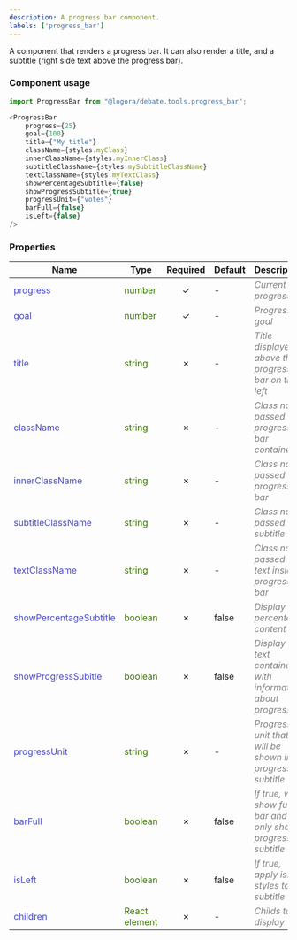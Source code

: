 ```yaml
---
description: A progress bar component.
labels: ['progress_bar']
---
```



A component that renders a progress bar. It can also render a title, and a subtitle (right side text above the progress bar).

### Component usage
```js
import ProgressBar from "@logora/debate.tools.progress_bar";
```
```js
<ProgressBar 
    progress={25} 
    goal={100} 
    title={"My title"}
    className={styles.myClass} 
    innerClassName={styles.myInnerClass}
    subtitleClassName={styles.mySubtitleClassName}
    textClassName={styles.myTextClass}
    showPercentageSubtitle={false}
    showProgressSubtitle={true}
    progressUnit={"votes"}
    barFull={false}
    isLeft={false}
/>
```

### Properties
| **Name**      | **Type** | **Required** | **Default** | **Description** |
| ----------- | ----------- | :-----------: | ----------- | ----------- |
| <font color='#4646c6'>progress</font> | <font color="#397300">number</font> | &check; | - | <font color="grey">*Current progress*</font> |
| <font color='#4646c6'>goal</font> | <font color="#397300">number</font> | &check; | - | <font color="grey">*Progress goal*</font> |
| <font color='#4646c6'>title</font> | <font color="#397300">string</font> | &cross; | - | <font color="grey">*Title displayed above the progress bar on the left*</font> |
| <font color='#4646c6'>className</font> | <font color="#397300">string</font> | &cross; | - | <font color="grey">*Class name passed to progress bar container*</font> |
| <font color='#4646c6'>innerClassName</font> | <font color="#397300">string</font> | &cross; | - | <font color="grey">*Class name passed to progress bar*</font> |
| <font color='#4646c6'>subtitleClassName</font> | <font color="#397300">string</font> | &cross; | - | <font color="grey">*Class name passed to subtitle*</font> |
| <font color='#4646c6'>textClassName</font> | <font color="#397300">string</font> | &cross; | - | <font color="grey">*Class name passed to text inside progress bar*</font> |
| <font color='#4646c6'>showPercentageSubtitle</font> | <font color="#397300">boolean</font> | &cross; | false | <font color="grey">*Display percentage content*</font> |
| <font color='#4646c6'>showProgressSubitle</font> | <font color="#397300">boolean</font> | &cross; | false | <font color="grey">*Display a text container with information about progress*</font> |
| <font color='#4646c6'>progressUnit</font> | <font color="#397300">string</font> | &cross; | - | <font color="grey">*Progress unit that will be shown in progress subtitle*</font> |
| <font color='#4646c6'>barFull</font> | <font color="#397300">boolean</font> | &cross; | false | <font color="grey">*If true, will show full bar and only show progress in subtitle*</font> |
| <font color='#4646c6'>isLeft</font> | <font color="#397300">boolean</font> | &cross; | false | <font color="grey">*If true, apply isLeft styles to subtitle*</font> |
| <font color='#4646c6'>children</font> | <font color="#397300">React element</font> | &cross; | - | <font color="grey">*Childs to display*</font> |
